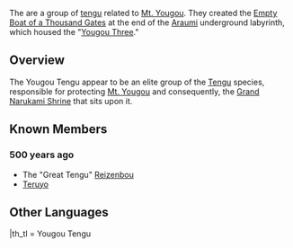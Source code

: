 {{stub}}
{{Terminology Infobox
|type         = Lore
|type2        = 
|region       = Inazuma
}}
The {{Lang|'''Yougou Tengu'''|ja=影向天狗|ja_rm=Yougou Tengu}} are a group of [[tengu]] related to [[Mt. Yougou]]. They created the [[Empty Boat of a Thousand Gates]] at the end of the [[Araumi]] underground labyrinth, which housed the "[[Yougou Three]]."

==Overview==
The Yougou Tengu appear to be an elite group of the [[Tengu]] species, responsible for protecting [[Mt. Yougou]] and consequently, the [[Grand Narukami Shrine]] that sits upon it.

==Known Members==
===500 years ago===
*The "Great Tengu" [[Reizenbou]]
*[[Teruyo]]

==Other Languages==
{{Other Languages
|en      = Yougou Tengu
|zhs     = 影向天狗
|zhs_rm  = Yǐngxiàng Tiāngǒu
|zht     = 影向天狗
|zht_rm  = Yǐngxiàng Tiāngǒu
|zh_tl   = Yougou Tengu
|ja      = {{Rubi|影|よう|向|ごう|天|てん|狗|ぐ}}
|ja_rm   = Yougou Tengu
|ja_tl   = [[Mt. Yougou|Yougou]] Tengu
|ko      = 요고우 텐구
|ko_rm   = Yogou Tengu
|ko_tl   = 
|es      = Tengu de Yougou
|es_tl   = Tengu of Yougou
|fr      = Tengu de Yougou
|fr_tl   = Tengu of Yougou
|ru      = Тэнгу Ёго
|ru_tl   = Yougou Tengu
|th      = เท็งงุ Yougou
|th_rm   = Thengngu Yougou
|th_tl   = Yougou Tengu
|vi      = Yougou Tengu
|de      = Yougou Tengu
|id      = Yougou Tengu
|pt      = Yougou Tengu
}}
|th_tl   = Yougou Tengu